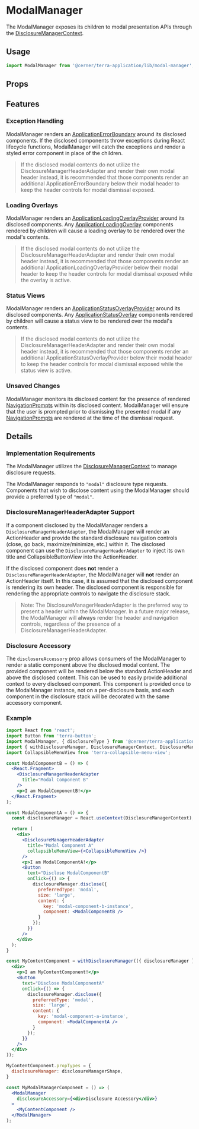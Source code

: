 
# ModalManager

The ModalManager exposes its children to modal presentation APIs through the
[DisclosureManagerContext](/application/cerner-terra-application-docs/contexts/disclosure-manager-context).

## Usage

```jsx
import ModalManager from '@cerner/terra-application/lib/modal-manager';
```

## Props

<PropsTable />

## Features

### Exception Handling

ModalManager renders an [ApplicationErrorBoundary](/application/cerner-terra-application-docs/components/application-error-boundary)
around its disclosed components. If the disclosed components throw exceptions during React lifecycle functions, ModalManager will
catch the exceptions and render a styled error component in place of the children.

> If the disclosed modal contents do not utilize the DisclosureManagerHeaderAdapter and render their own modal header instead,
> it is recommended that those components render an additional ApplicationErrorBoundary below their modal header to keep the
> header controls for modal dismissal exposed.

### Loading Overlays

ModalManager renders an [ApplicationLoadingOverlayProvider](/application/cerner-terra-application-docs/components/application-loading-overlay-provider)
around its disclosed components. Any [ApplicationLoadingOverlay](/application/cerner-terra-application-docs/components/application-loading-overlay)
components rendered by children will cause a loading overlay to be rendered over the modal's contents.

> If the disclosed modal contents do not utilize the DisclosureManagerHeaderAdapter and render their own modal header instead,
> it is recommended that those components render an additional ApplicationLoadingOverlayProvider below their modal header to keep
> the header controls for modal dismissal exposed while the overlay is active.

### Status Views

ModalManager renders an [ApplicationStatusOverlayProvider](/application/cerner-terra-application-docs/components/application-status-overlay-provider)
around its disclosed components. Any [ApplicationStatusOverlay](/application/cerner-terra-application-docs/components/application-status-overlay)
components rendered by children will cause a status view to be rendered over the modal's contents.

> If the disclosed modal contents do not utilize the DisclosureManagerHeaderAdapter and render their own modal header instead,
> it is recommended that those components render an additional ApplicationStatusOverlayProvider below their modal header to keep
> the header controls for modal dismissal exposed while the status view is active.

### Unsaved Changes

ModalManager monitors its disclosed content for the presence of rendered [NavigationPrompts](/application/cerner-terra-application-docs/components/navigation-prompt)
within its disclosed content. ModalManager will ensure that the user is prompted prior to dismissing the presented modal if any
[NavigationPrompts](/application/cerner-terra-application-docs/components/navigation-prompt) are rendered at the time of the dismissal request.

## Details

### Implementation Requirements

The ModalManager utilizes the [DisclosureManagerContext](/application/cerner-terra-application-docs/contexts/disclosure-manager-context) to manage disclosure requests.

The ModalManager responds to `"modal"` disclosure type requests. Components that wish to disclose content using the ModalManager
should provide a preferred type of `"modal"`.

### DisclosureManagerHeaderAdapter Support

If a component disclosed by the ModalManager renders a `DisclosureManagerHeaderAdapter`, the ModalManager will render an ActionHeader
and provide the standard disclosure navigation controls (close, go back, maximize/minimize, etc.) within it. The disclosed component
can use the `DisclosureManagerHeaderAdapter` to inject its own title and CollapsibleButtonView into the ActionHeader.

If the disclosed component does **not** render a `DisclosureManagerHeaderAdapter`, the ModalManager will **not** render an ActionHeader itself.
In this case, it is assumed that the disclosed component is rendering its own header. The disclosed component is responsible for rendering
the appropriate controls to navigate the disclosure stack.

> Note: The DisclosureManagerHeaderAdapter is the preferred way to present a header within the ModalManager.
> In a future major release, the ModalManager will **always** render the header and navigation controls, regardless of the presence of a DisclosureManagerHeaderAdapter.

### Disclosure Accessory

The `disclosureAccessory` prop allows consumers of the ModalManager to render a static component above the disclosed modal content.
The provided component will be rendered below the standard ActionHeader and above the disclosed content. This can be used to easily
provide additional context to every disclosed component. This component is provided once to the ModalManager instance, not on a per-disclosure basis,
and each component in the disclosure stack will be decorated with the same accessory component.

### Example

```jsx
import React from 'react';
import Button from 'terra-button';
import ModalManager, { disclosureType } from '@cerner/terra-application/lib/modal-manager';
import { withDisclosureManager, DisclosureManagerContext, DisclosureManagerHeaderAdapter } from '@cerner/terra-application/lib/disclosure-manager';
import CollapsibleMenuView from 'terra-collapsible-menu-view';

const ModalComponentB = () => (
  <React.Fragment>
    <DisclosureManagerHeaderAdapter
      title="Modal Component B"
    />
    <p>I am ModalComponentB!</p>
  </React.Fragment>
);

const ModalComponentA = () => {
  const disclosureManager = React.useContext(DisclosureManagerContext);

  return (
    <div>
      <DisclosureManagerHeaderAdapter
        title="Modal Component A"
        collapsibleMenuView={<CollapsibleMenuView />}
      />
      <p>I am ModalComponentA!</p>
      <Button
        text="Disclose ModalComponentB"
        onClick={() => {
          disclosureManager.disclose({
            preferredType: 'modal',
            size: 'large',
            content: {
              key: 'modal-component-b-instance',
              component: <ModalComponentB />
            }
          });
        }}
      />
    </div>
  );
}

const MyContentComponent = withDisclosureManager(({ disclosureManager }) => (
  <div>
    <p>I am MyContentComponent!</p>
    <Button
      text="Disclose ModalComponentA"
      onClick={() => {
        disclosureManager.disclose({
          preferredType: 'modal',
          size: 'large',
          content: {
            key: 'modal-component-a-instance',
            component: <ModalComponentA />
          }
        });
      }}
    />
  </div>
));

MyContentComponent.propTypes = {
  disclosureManager: disclosureManagerShape,
}

const MyModalManagerComponent = () => (
  <ModalManager
    disclosureAccessory={<div>Disclosure Accessory</div>}
  >
    <MyContentComponent />
  </ModalManager>
);
```
